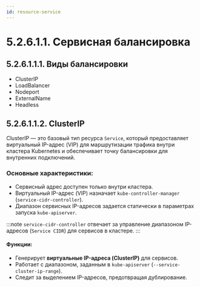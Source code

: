 ```yaml
---
id: resource-service
---
```


# 5.2.6.1.1. Сервисная балансировка


## 5.2.6.1.1.1. Виды балансировки
- ClusterIP
- LoadBalancer
- Nodeport
- ExternalName
- Headless

## 5.2.6.1.1.2. ClusterIP

ClusterIP — это базовый тип ресурса `Service`, который предоставляет виртуальный IP-адрес (VIP) для маршрутизации трафика внутри кластера Kubernetes и обеспечивает точку балансировки для внутренних подключений.

### **Основные характеристики:**
- Сервисный адрес доступен только внутри кластера.
- Виртуальный IP-адрес (VIP) назначает `kube-controller-manager` (`service-cidr-controller`).
- Диапазон сервисных IP-адресов задается статически в параметрах запуска `kube-apiserver`.

:::note
`service-cidr-controller` отвечает за управление диапазоном IP-адресов (`Service CIDR`) для сервисов в кластере.
:::

#### **Функции:**
- Генерирует **виртуальные IP-адреса (ClusterIP)** для сервисов.
- Работает с диапазоном, заданным в `kube-apiserver` (`--service-cluster-ip-range`).
- Следит за выделением IP-адресов, предотвращая дублирование.
